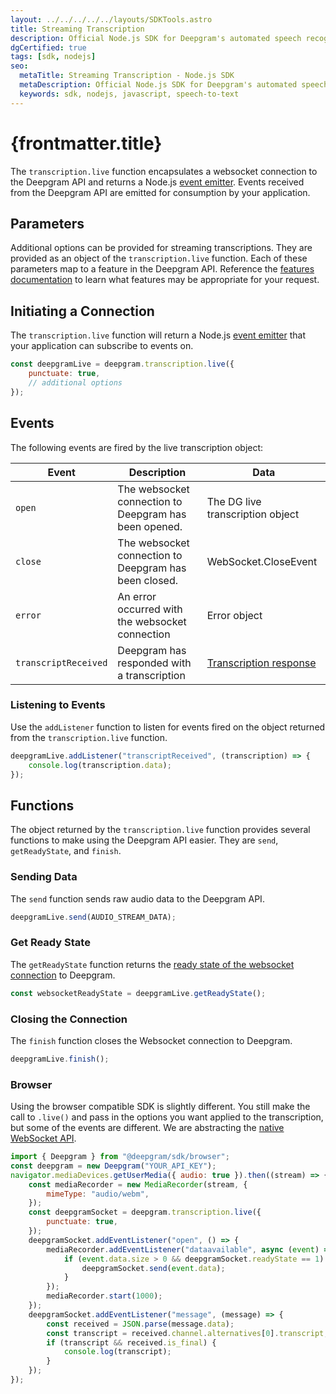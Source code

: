 ---
layout: ../../../../../layouts/SDKTools.astro
title: Streaming Transcription
description: Official Node.js SDK for Deepgram's automated speech recognition APIs.
dgCertified: true
tags: [sdk, nodejs]
seo:
  metaTitle: Streaming Transcription - Node.js SDK
  metaDescription: Official Node.js SDK for Deepgram's automated speech recognition APIs.
  keywords: sdk, nodejs, javascript, speech-to-text
---

# {frontmatter.title}

The `transcription.live` function encapsulates a websocket connection to the
Deepgram API and returns a Node.js
[event emitter](https://nodejs.dev/en/learn/the-nodejs-event-emitter/). Events
received from the Deepgram API are emitted for consumption by your application.

## Parameters

Additional options can be provided for streaming transcriptions. They are
provided as an object of the `transcription.live` function. Each of these
parameters map to a feature in the Deepgram API. Reference the
[features documentation](/documentation/features/) to learn what features may
be appropriate for your request.

## Initiating a Connection

The `transcription.live` function will return a Node.js
[event emitter](https://nodejs.dev/en/learn/the-nodejs-event-emitter/) that your
application can subscribe to events on.

```js
const deepgramLive = deepgram.transcription.live({
	punctuate: true,
	// additional options
});
```

## Events

The following events are fired by the live transcription object:

| Event                | Description                                           | Data                                                                              |
| -------------------- | ----------------------------------------------------- | --------------------------------------------------------------------------------- |
| `open`               | The websocket connection to Deepgram has been opened. | The DG live transcription object                                                  |
| `close`              | The websocket connection to Deepgram has been closed. | WebSocket.CloseEvent                                                              |
| `error`              | An error occurred with the websocket connection       | Error object                                                                      |
| `transcriptReceived` | Deepgram has responded with a transcription           | [Transcription response](/api-reference/#transcription-streaming-response-schema) |

### Listening to Events

Use the `addListener` function to listen for events fired on the
object returned from the `transcription.live` function.

```js
deepgramLive.addListener("transcriptReceived", (transcription) => {
	console.log(transcription.data);
});
```

## Functions

The object returned by the `transcription.live` function provides several
functions to make using the Deepgram API easier. They are `send`,
`getReadyState`, and `finish`.

### Sending Data

The `send` function sends raw audio data to the Deepgram API.

```js
deepgramLive.send(AUDIO_STREAM_DATA);
```

### Get Ready State

The `getReadyState` function returns the [ready state of the websocket connection](https://developer.mozilla.org/en-US/docs/Web/API/WebSocket/readyState)
to Deepgram.

```js
const websocketReadyState = deepgramLive.getReadyState();
```

### Closing the Connection

The `finish` function closes the Websocket connection to Deepgram.

```js
deepgramLive.finish();
```

### Browser

Using the browser compatible SDK is slightly different. You still make the call to `.live()` and pass in the options you want applied to the transcription, but some of the events are different. We are abstracting the [native WebSocket API](https://developer.mozilla.org/en-US/docs/Web/API/WebSocket).

```js
import { Deepgram } from "@deepgram/sdk/browser";
const deepgram = new Deepgram("YOUR_API_KEY");
navigator.mediaDevices.getUserMedia({ audio: true }).then((stream) => {
	const mediaRecorder = new MediaRecorder(stream, {
		mimeType: "audio/webm",
	});
	const deepgramSocket = deepgram.transcription.live({
		punctuate: true,
	});
	deepgramSocket.addEventListener("open", () => {
		mediaRecorder.addEventListener("dataavailable", async (event) => {
			if (event.data.size > 0 && deepgramSocket.readyState == 1) {
				deepgramSocket.send(event.data);
			}
		});
		mediaRecorder.start(1000);
	});
	deepgramSocket.addEventListener("message", (message) => {
		const received = JSON.parse(message.data);
		const transcript = received.channel.alternatives[0].transcript;
		if (transcript && received.is_final) {
			console.log(transcript);
		}
	});
});
```
